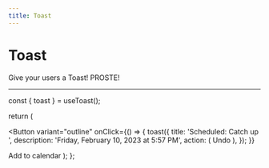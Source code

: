 ```yaml
---
title: Toast
---
```


# Toast

Give your users a Toast! PROSTE!

---


  const { toast } = useToast();

return (

<Button
  variant="outline"
  onClick={() => {
    toast({
      title: 'Scheduled: Catch up ',
      description: 'Friday, February 10, 2023 at 5:57 PM',
      action: (
        <ToastAction variant="default" altText="Goto schedule to undo">
          Undo
        </ToastAction>
      ),
    });
  }}
>
  Add to calendar
</Button>
); };

<div>
  <ToastDemo />
  <Toaster />
</div>
